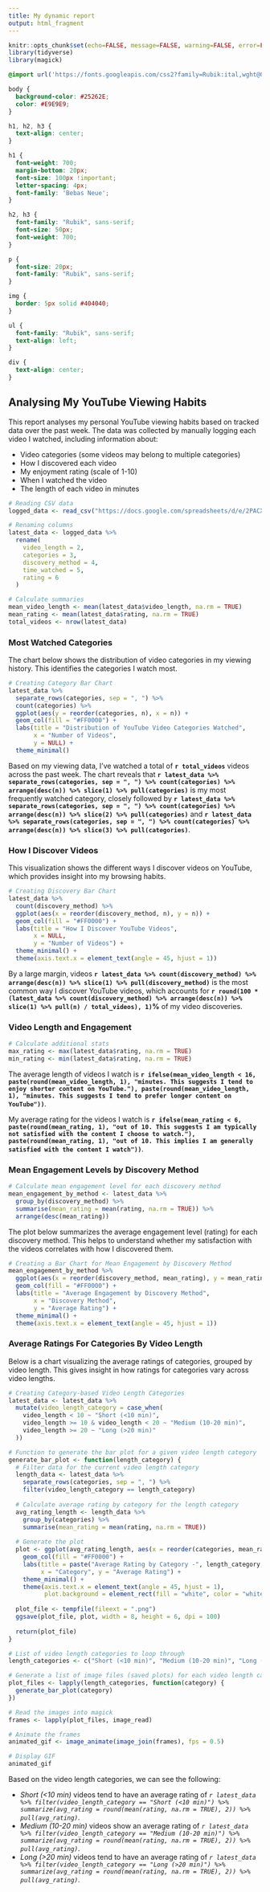 ```yaml
---
title: My dynamic report
output: html_fragment
---
```


```r
knitr::opts_chunk$set(echo=FALSE, message=FALSE, warning=FALSE, error=FALSE)
library(tidyverse)
library(magick)

```

```css
@import url('https://fonts.googleapis.com/css2?family=Rubik:ital,wght@0,300..900;1,300..900&display=swap');

body {
  background-color: #25262E;
  color: #E9E9E9;
}

h1, h2, h3 {
  text-align: center;
}

h1 {
  font-weight: 700;
  margin-bottom: 20px;
  font-size: 100px !important;
  letter-spacing: 4px;
  font-family: 'Bebas Neue';
}

h2, h3 {
  font-family: "Rubik", sans-serif;
  font-size: 50px;
  font-weight: 700;
}

p {
  font-size: 20px;
  font-family: "Rubik", sans-serif;
}

img {
  border: 5px solid #404040;
}

ul {
  font-family: "Rubik", sans-serif;
  text-align: left;
}

div {
  text-align: center;
}
```

## Analysing My YouTube Viewing Habits

This report analyses my personal YouTube viewing habits based on tracked data over the past week. The data was collected by manually logging each video I watched, including information about:

- Video categories (some videos may belong to multiple categories)
- How I discovered each video
- My enjoyment rating (scale of 1-10)
- When I watched the video
- The length of each video in minutes

```r
# Reading CSV data
logged_data <- read_csv("https://docs.google.com/spreadsheets/d/e/2PACX-1vSBvWeoajBgTZ_JLkowqy5_j4VMGj0l6JjPTL9LtB1vRjQgFvIeVBNUMscVXEOFffUA3uNZwBboVTm-/pub?output=csv")

# Renaming columns 
latest_data <- logged_data %>%
  rename(
    video_length = 2,
    categories = 3,
    discovery_method = 4,
    time_watched = 5,
    rating = 6
  )

# Calculate summaries
mean_video_length <- mean(latest_data$video_length, na.rm = TRUE)
mean_rating <- mean(latest_data$rating, na.rm = TRUE)
total_videos <- nrow(latest_data)
```

### Most Watched Categories

The chart below shows the distribution of video categories in my viewing history. This identifies the categories I watch most.

```r
# Creating Category Bar Chart
latest_data %>%
  separate_rows(categories, sep = ", ") %>%
  count(categories) %>%
  ggplot(aes(y = reorder(categories, n), x = n)) +
  geom_col(fill = "#FF0000") +
  labs(title = "Distribution of YouTube Video Categories Watched", 
       x = "Number of Videos", 
       y = NULL) +
  theme_minimal()
```



Based on my viewing data, I've watched a total of **`r total_videos`** videos across the past week. The chart reveals that **`r latest_data %>% separate_rows(categories, sep = ", ") %>% count(categories) %>% arrange(desc(n)) %>% slice(1) %>% pull(categories)`** is my most frequently watched category, closely followed by **`r latest_data %>% separate_rows(categories, sep = ", ") %>% count(categories) %>% arrange(desc(n)) %>% slice(2) %>% pull(categories)`** and **`r latest_data %>% separate_rows(categories, sep = ", ") %>% count(categories) %>% arrange(desc(n)) %>% slice(3) %>% pull(categories)`**.

### How I Discover Videos

This visualization shows the different ways I discover videos on YouTube, which provides insight into my browsing habits.

```r
# Creating Discovery Bar Chart
latest_data %>%
  count(discovery_method) %>%
  ggplot(aes(x = reorder(discovery_method, n), y = n)) +
  geom_col(fill = "#FF0000") +
  labs(title = "How I Discover YouTube Videos", 
       x = NULL, 
       y = "Number of Videos") +
  theme_minimal() +
  theme(axis.text.x = element_text(angle = 45, hjust = 1))
```

By a large margin, videos **`r latest_data %>% count(discovery_method) %>% arrange(desc(n)) %>% slice(1) %>% pull(discovery_method)`** is the most common way I discover YouTube videos, which accounts for **`r round(100 * (latest_data %>% count(discovery_method) %>% arrange(desc(n)) %>% slice(1) %>% pull(n) / total_videos), 1)`%** of my video discoveries.

### Video Length and Engagement

```r
# Calculate additional stats
max_rating <- max(latest_data$rating, na.rm = TRUE)
min_rating <- min(latest_data$rating, na.rm = TRUE)
```

The average length of videos I watch is **`r ifelse(mean_video_length < 16, paste(round(mean_video_length, 1), "minutes. This suggests I tend to enjoy shorter content on YouTube."), paste(round(mean_video_length, 1), "minutes. This suggests I tend to prefer longer content on YouTube"))`**.

My average rating for the videos I watch is **`r ifelse(mean_rating < 6, paste(round(mean_rating, 1), "out of 10. This suggests I am typically not satisfied with the content I choose to watch."), paste(round(mean_rating, 1), "out of 10. This implies I am generally satisfied with the content I watch"))`**.

### Mean Engagement Levels by Discovery Method

```r
# Calculate mean engagement level for each discovery method
mean_engagement_by_method <- latest_data %>%
  group_by(discovery_method) %>%
  summarise(mean_rating = mean(rating, na.rm = TRUE)) %>%
  arrange(desc(mean_rating))
```

The plot below summarizes the average engagement level (rating) for each discovery method. This helps to understand whether my satisfaction with the videos correlates with how I discovered them.

```r
# Creating a Bar Chart for Mean Engagement by Discovery Method
mean_engagement_by_method %>%
  ggplot(aes(x = reorder(discovery_method, mean_rating), y = mean_rating)) +
  geom_col(fill = "#FF0000") +
  labs(title = "Average Engagement by Discovery Method", 
       x = "Discovery Method", 
       y = "Average Rating") +
  theme_minimal() +
  theme(axis.text.x = element_text(angle = 45, hjust = 1))
```

### Average Ratings For Categories By Video Length

Below is a chart visualizing the average ratings of categories, grouped by video length. This gives insight in how ratings for categories vary across video lengths.

```r
# Creating Category-based Video Length Categories
latest_data <- latest_data %>%
  mutate(video_length_category = case_when(
    video_length < 10 ~ "Short (<10 min)",
    video_length >= 10 & video_length < 20 ~ "Medium (10-20 min)",
    video_length >= 20 ~ "Long (>20 min)"
  ))

# Function to generate the bar plot for a given video length category
generate_bar_plot <- function(length_category) {
  # Filter data for the current video length category
  length_data <- latest_data %>%
    separate_rows(categories, sep = ", ") %>%
    filter(video_length_category == length_category)
  
  # Calculate average rating by category for the length category
  avg_rating_length <- length_data %>%
    group_by(categories) %>%
    summarise(mean_rating = mean(rating, na.rm = TRUE))
  
  # Generate the plot
  plot <- ggplot(avg_rating_length, aes(x = reorder(categories, mean_rating), y = mean_rating)) +
    geom_col(fill = "#FF0000") +
    labs(title = paste("Average Rating by Category -", length_category, "Videos"),
         x = "Category", y = "Average Rating") +
    theme_minimal() +
    theme(axis.text.x = element_text(angle = 45, hjust = 1),
          plot.background = element_rect(fill = "white", color = "white"))
  
  plot_file <- tempfile(fileext = ".png")
  ggsave(plot_file, plot, width = 8, height = 6, dpi = 100)
  
  return(plot_file)
}

# List of video length categories to loop through
length_categories <- c("Short (<10 min)", "Medium (10-20 min)", "Long (>20 min)")

# Generate a list of image files (saved plots) for each video length category
plot_files <- lapply(length_categories, function(category) {
  generate_bar_plot(category)
})

# Read the images into magick
frames <- lapply(plot_files, image_read)

# Animate the frames
animated_gif <- image_animate(image_join(frames), fps = 0.5)

# Display GIF
animated_gif
```

Based on the video length categories, we can see the following:

- *Short (<10 min)* videos tend to have an average rating of *`r latest_data %>% filter(video_length_category == "Short (<10 min)") %>% summarize(avg_rating = round(mean(rating, na.rm = TRUE), 2)) %>% pull(avg_rating)`*.
- *Medium (10-20 min)* videos show an average rating of *`r latest_data %>% filter(video_length_category == "Medium (10-20 min)") %>% summarize(avg_rating = round(mean(rating, na.rm = TRUE), 2)) %>% pull(avg_rating)`*.
- *Long (>20 min)* videos tend to have an average rating of *`r latest_data %>% filter(video_length_category == "Long (>20 min)") %>% summarize(avg_rating = round(mean(rating, na.rm = TRUE), 2)) %>% pull(avg_rating)`*.


